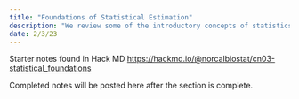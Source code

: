 ```yaml
---
title: "Foundations of Statistical Estimation"
description: "We review some of the introductory concepts of statistics that will be a pre-requisite for the remainder of the course."
date: 2/3/23
---
```



Starter notes found in Hack MD [https://hackmd.io/@norcalbiostat/cn03-statistical_foundations](https://hackmd.io/@norcalbiostat/cn03-statistical_foundations)

Completed notes will be posted here after the section is complete. 


